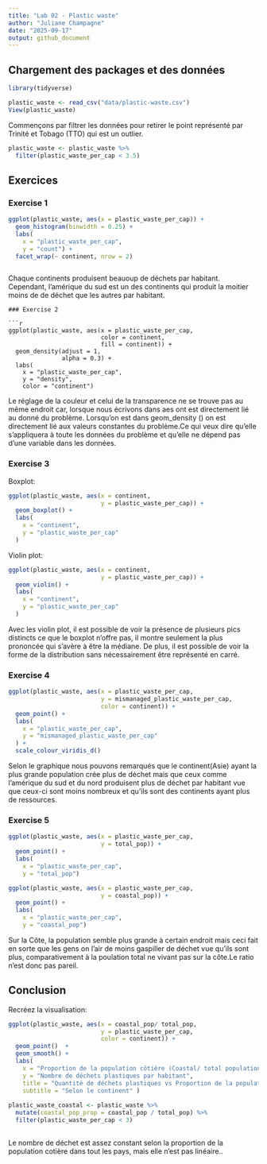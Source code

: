 ```yaml
---
title: "Lab 02 - Plastic waste"
author: "Juliane Champagne"
date: "2025-09-17"
output: github_document
---
```


## Chargement des packages et des données

```r

library(tidyverse) 


```

```r

plastic_waste <- read_csv("data/plastic-waste.csv")
View(plastic_waste)

```

Commençons par filtrer les données pour retirer le point représenté par Trinité et Tobago (TTO) qui est un outlier.

```r

plastic_waste <- plastic_waste %>%
  filter(plastic_waste_per_cap < 3.5)

```


## Exercices

### Exercise 1

```r

ggplot(plastic_waste, aes(x = plastic_waste_per_cap)) +
  geom_histogram(binwidth = 0.25) +
  labs(
    x = "plastic_waste_per_cap",
    y = "count") +
  facet_wrap(~ continent, nrow = 2)

```
```
```
Chaque continents  produisent beauoup de déchets par habitant. Cependant, l'amérique du sud est un des continents qui produit la moitier moins de de déchet que les autres par habitant.
```
### Exercise 2

```r

ggplot(plastic_waste, aes(x = plastic_waste_per_cap,
                          color = continent,
                          fill = continent)) +
  geom_density(adjust = 1,
               alpha = 0.3) +
  labs(
    x = "plastic_waste_per_cap", 
    y = "density",
    color = "continent")
```

Le réglage de la couleur et celui de la transparence ne se trouve pas au même endroit car, lorsque nous écrivons dans aes ont est directement lié au donné du problème. Lorsqu'on est dans geom_density () on est directement lié aux valeurs constantes du problème.Ce qui veux dire  qu'elle s'appliquera à toute les données du problème et qu'elle ne dépend pas d'une variable dans les données.

### Exercise 3

Boxplot:

```r

ggplot(plastic_waste, aes(x = continent,
                          y = plastic_waste_per_cap)) +
  geom_boxplot() +
  labs(
    x = "continent",
    y = "plastic_waste_per_cap"
  )
```

Violin plot:

```r

ggplot(plastic_waste, aes(x = continent,
                          y = plastic_waste_per_cap)) +
  geom_violin() +
  labs(
    x = "continent",
    y = "plastic_waste_per_cap"
  )
```

Avec les violin plot, il est possible de voir la présence de plusieurs pics distincts ce que le boxplot n'offre pas, il montre seulement la plus prononcée qui s'avère à être la médiane. De plus, il est possible de voir la forme de la distribution sans nécessairement être représenté en carré.

### Exercise 4


```r

ggplot(plastic_waste, aes(x = plastic_waste_per_cap,
                          y = mismanaged_plastic_waste_per_cap,
                          color = continent)) +
  geom_point() +
  labs(
    x = "plastic_waste_per_cap",
    y = "mismanaged_plastic_waste_per_cap"
  ) +
  scale_colour_viridis_d()

```
Selon le graphique nous pouvons remarqués que le continent(Asie) ayant la plus grande population crée plus de déchet mais que ceux comme l'amérique du sud et du nord produisent plus de déchet par habitant vue que ceux-ci sont moins nombreux et qu'ils sont des continents ayant plus de ressources.

### Exercise 5


```r

ggplot(plastic_waste, aes(x = plastic_waste_per_cap,
                          y = total_pop)) +
  geom_point() +
  labs(
    x = "plastic_waste_per_cap",
    y = "total_pop")
```

```r

ggplot(plastic_waste, aes(x = plastic_waste_per_cap,
                          y = coastal_pop)) +
  geom_point() +
  labs(
    x = "plastic_waste_per_cap",
    y = "coastal_pop")
```

Sur la Côte, la population semble plus grande à certain endroit mais ceci fait en sorte que les gens on l'air de moins gaspiller de déchet vue qu'ils sont plus, comparativement à la poulation total ne vivant pas sur la côte.Le ratio n'est donc pas pareil. 

## Conclusion

Recréez la visualisation:

```r

ggplot(plastic_waste, aes(x = coastal_pop/ total_pop,
                          y = plastic_waste_per_cap,
                          color = continent)) +
  geom_point()  +
  geom_smooth() +
  labs(
    x = "Proportion de la population côtière (Coastal/ total population)",
    y = "Nombre de déchets plastiques par habitant",
    title = "Quantité de déchets plastiques vs Proportion de la population côtière",
    subtitle = "Selon le continent" )
    
plastic_waste_coastal <- plastic_waste %>% 
  mutate(coastal_pop_prop = coastal_pop / total_pop) %>%
  filter(plastic_waste_per_cap < 3)    
    
```
Le nombre de déchet est assez constant selon la proportion de la population cotière dans tout les pays, mais elle n'est pas linéaire..

